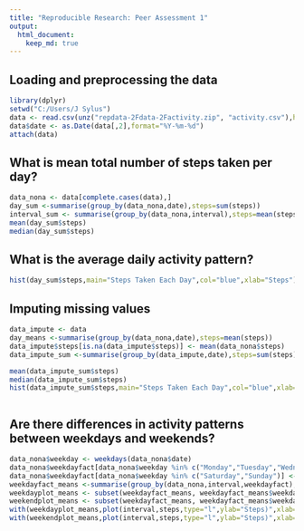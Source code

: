 ---
title: "Reproducible Research: Peer Assessment 1"
output: 
  html_document:
    keep_md: true
---
## Loading and preprocessing the data

```{r setup, include=TRUE}
library(dplyr)
setwd("C:/Users/J Sylus")
data <- read.csv(unz("repdata-2Fdata-2Factivity.zip", "activity.csv"),header=T,stringsAsFactors=T, sep=",")
data$date <- as.Date(data[,2],format="%Y-%m-%d")
attach(data)

```

## What is mean total number of steps taken per day?

```{r mean}
data_nona <- data[complete.cases(data),]
day_sum <-summarise(group_by(data_nona,date),steps=sum(steps))
interval_sum <- summarise(group_by(data_nona,interval),steps=mean(steps))
mean(day_sum$steps)
median(day_sum$steps)
```

## What is the average daily activity pattern?

```{r}
hist(day_sum$steps,main="Steps Taken Each Day",col="blue",xlab="Steps")
```

## Imputing missing values

```{r impute, echo=TRUE}
data_impute <- data
day_means <-summarise(group_by(data_nona,date),steps=mean(steps))
data_impute$steps[is.na(data_impute$steps)] <- mean(data_nona$steps)
data_impute_sum <-summarise(group_by(data_impute,date),steps=sum(steps))

mean(data_impute_sum$steps)
median(data_impute_sum$steps)
hist(data_impute_sum$steps,main="Steps Taken Each Day",col="blue",xlab="Steps")



```

## Are there differences in activity patterns between weekdays and weekends?
```{r graph, echo=TRUE}
data_nona$weekday <- weekdays(data_nona$date)
data_nona$weekdayfact[data_nona$weekday %in% c("Monday","Tuesday","Wednesday","Thursday","Friday")] <-1
data_nona$weekdayfact[data_nona$weekday %in% c("Saturday","Sunday")] <-0
weekdayfact_means <-summarise(group_by(data_nona,interval,weekdayfact),steps=mean(steps))
weekdayplot_means <- subset(weekdayfact_means, weekdayfact_means$weekdayfact==0)
weekendplot_means <- subset(weekdayfact_means, weekdayfact_means$weekdayfact==1)
with(weekdayplot_means,plot(interval,steps,type="l",ylab="Steps)",xlab="Interval",main="Weekday"))
with(weekendplot_means,plot(interval,steps,type="l",ylab="Steps)",xlab="Interval",main="Weekend"))
```

